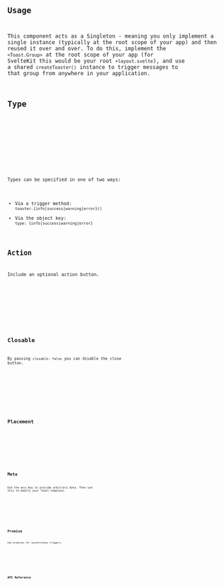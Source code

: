






<Preview client:load>
	<Fragment slot="preview">
		<Default client:visible />
	</Fragment>
	<Fragment slot="code">
		<Code code={DefaultRaw} lang="svelte" />
	</Fragment>
</Preview>

## Usage

This component acts as a Singleton - meaning you only implement a single instance (typically at the root scope of your app) and then reused it over and over. To do this, implement the `<Toast.Group>` at the root scope of your app (for SvelteKit this would be your root `+layout.svelte`), and use a shared `createToaster()` instance to trigger messages to that group from anywhere in your application.

## Type

<Preview client:load>
	<Fragment slot="preview">
		<Type client:visible />
	</Fragment>
	<Fragment slot="code">
		<Code code={TypeRaw} lang="svelte" />
	</Fragment>
</Preview>

Types can be specified in one of two ways:

- Via a trigger method: `toaster.{info|success|warning|error}()`
- Via the object key: `type: {info|success|warning|error}`

## Action

Include an optional action button.

<Preview client:load>
	<Fragment slot="preview">
		<Action client:visible />
	</Fragment>
	<Fragment slot="code">
		<Code code={ActionRaw} lang="svelte" />
	</Fragment>
</Preview>

## Closable

By passing `closable: false` you can disable the close button.

<Preview client:load>
	<Fragment slot="preview">
		<Closable client:visible />
	</Fragment>
	<Fragment slot="code">
		<Code code={ClosableRaw} lang="svelte" />
	</Fragment>
</Preview>

## Placement

<Preview client:load>
	<Fragment slot="preview">
		<Placement client:visible />
	</Fragment>
	<Fragment slot="code">
		<Code code={PlacementRaw} lang="svelte" />
	</Fragment>
</Preview>

## Meta

Use the `meta` key to provide arbitrary data. Then use this to modify your Toast template.

<Preview client:load>
	<Fragment slot="preview">
		<Meta client:visible />
	</Fragment>
	<Fragment slot="code">
		<Code code={MetaRaw} lang="svelte" />
	</Fragment>
</Preview>

## Promise

Use promises for asynchronous triggers.

<Preview client:load>
	<Fragment slot="preview">
		<Promise client:visible />
	</Fragment>
	<Fragment slot="code">
		<Code code={PromiseRaw} lang="svelte" />
	</Fragment>
</Preview>

## API Reference

<ApiTable />
